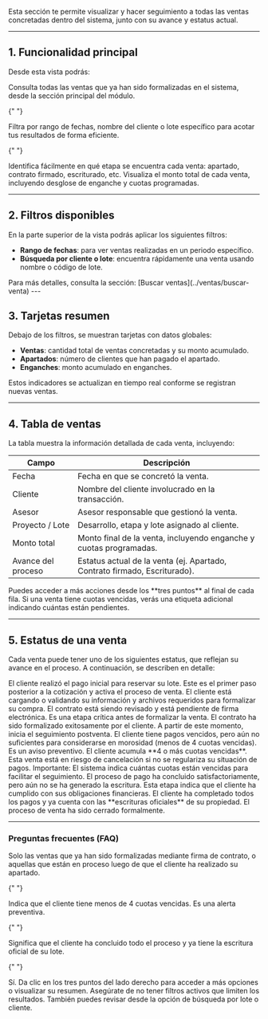 Esta sección te permite visualizar y hacer seguimiento a todas las ventas concretadas dentro del sistema, junto con su avance y estatus actual.

---

## 1. Funcionalidad principal

Desde esta vista podrás:

<CardGroup cols={2}>
  <Card title="Ventas completadas" icon="house-circle-check">
    Consulta todas las ventas que ya han sido formalizadas en el sistema, desde la sección principal del módulo.
  </Card>

{" "}

<Card title="Filtros por fechas o cliente" icon="calendar-range">
  Filtra por rango de fechas, nombre del cliente o lote específico para acotar
  tus resultados de forma eficiente.
</Card>

{" "}

<Card title="Avance del proceso" icon="loader">
  Identifica fácilmente en qué etapa se encuentra cada venta: apartado, contrato
  firmado, escriturado, etc.
</Card>

  <Card title="Montos y enganches" icon="wallet">
    Visualiza el monto total de cada venta, incluyendo desglose de enganche y cuotas programadas.
  </Card>
</CardGroup>

---

## 2. Filtros disponibles

En la parte superior de la vista podrás aplicar los siguientes filtros:

- **Rango de fechas**: para ver ventas realizadas en un periodo específico.
- **Búsqueda por cliente o lote**: encuentra rápidamente una venta usando nombre o código de lote.

<Tip>
  Para más detalles, consulta la sección: [Buscar
  ventas](../ventas/buscar-venta)
</Tip>
---

## 3. Tarjetas resumen

Debajo de los filtros, se muestran tarjetas con datos globales:

- **Ventas**: cantidad total de ventas concretadas y su monto acumulado.
- **Apartados**: número de clientes que han pagado el apartado.
- **Enganches**: monto acumulado en enganches.

<Info>
  Estos indicadores se actualizan en tiempo real conforme se registran nuevas
  ventas.
</Info>

---

## 4. Tabla de ventas

La tabla muestra la información detallada de cada venta, incluyendo:

| Campo              | Descripción                                                               |
| ------------------ | ------------------------------------------------------------------------- |
| Fecha              | Fecha en que se concretó la venta.                                        |
| Cliente            | Nombre del cliente involucrado en la transacción.                         |
| Asesor             | Asesor responsable que gestionó la venta.                                 |
| Proyecto / Lote    | Desarrollo, etapa y lote asignado al cliente.                             |
| Monto total        | Monto final de la venta, incluyendo enganche y cuotas programadas.        |
| Avance del proceso | Estatus actual de la venta (ej. Apartado, Contrato firmado, Escriturado). |

<Check>
  Puedes acceder a más acciones desde los **tres puntos** al final de cada fila.
</Check>

<Note>
  Si una venta tiene cuotas vencidas, verás una etiqueta adicional indicando
  cuántas están pendientes.
</Note>

---

## 5. Estatus de una venta

Cada venta puede tener uno de los siguientes estatus, que reflejan su avance en el proceso. A continuación, se describen en detalle:

<Card title="Apartado" icon="bookmark">
  El cliente realizó el pago inicial para reservar su lote. Este es el primer
  paso posterior a la cotización y activa el proceso de venta.
</Card>

<Card title="Documentación" icon="folder-open">
  El cliente está cargando o validando su información y archivos requeridos para
  formalizar su compra.
</Card>

<Card title="Firma en proceso" icon="pen-line">
  El contrato está siendo revisado y está pendiente de firma electrónica. Es una
  etapa crítica antes de formalizar la venta.
</Card>

<Card title="Contrato firmado" icon="file-check">
  El contrato ha sido formalizado exitosamente por el cliente. A partir de este
  momento, inicia el seguimiento postventa.
</Card>

<Card title="Cartera vencida parcial" icon="sensor-on">
  El cliente tiene pagos vencidos, pero aún no suficientes para considerarse en
  morosidad (menos de 4 cuotas vencidas). Es un aviso preventivo.
</Card>

<Card title="Cartera vencida" icon="circle-exclamation">
  El cliente acumula **4 o más cuotas vencidas**. Esta venta está en riesgo de
  cancelación si no se regulariza su situación de pagos.
</Card>

<Note>
  Importante: El sistema indica cuántas cuotas están vencidas para facilitar el
  seguimiento.
</Note>

<Card title="Finalizada" icon="flag-swallowtail">
  El proceso de pago ha concluido satisfactoriamente, pero aún no se ha generado
  la escritura. Esta etapa indica que el cliente ha cumplido con sus
  obligaciones financieras.
</Card>

<Card title="Escriturado" icon="house-flag">
  El cliente ha completado todos los pagos y ya cuenta con las **escrituras
  oficiales** de su propiedad. El proceso de venta ha sido cerrado formalmente.
</Card>

---

### Preguntas frecuentes (FAQ)

<AccordionGroup type="multiple">
  <Accordion title="¿Qué ventas aparecen en esta vista?">
    Solo las ventas que ya han sido formalizadas mediante firma de contrato, o aquellas que están en proceso luego de que el cliente ha realizado su apartado.
  </Accordion>

{" "}

<Accordion title="¿Qué significa el estatus 'Cartera vencida parcial'?">
  Indica que el cliente tiene menos de 4 cuotas vencidas. Es una alerta
  preventiva.
</Accordion>

{" "}

<Accordion title="¿Qué pasa si una venta tiene el estatus 'Escriturado'?">
  Significa que el cliente ha concluido todo el proceso y ya tiene la escritura
  oficial de su lote.
</Accordion>

{" "}

<Accordion title="¿Puedo ver más detalles de una venta desde esta vista?">
  Sí. Da clic en los tres puntos del lado derecho para acceder a más opciones o
  visualizar su resumen.
</Accordion>

  <Accordion title="¿Por qué no veo ciertas ventas aquí?">
    Asegúrate de no tener filtros activos que limiten los resultados. También puedes revisar desde la opción de búsqueda por lote o cliente.
  </Accordion>
</AccordionGroup>
